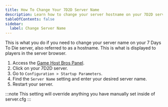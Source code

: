```yaml
---
title: How To Change Your 7D2D Server Name
description: Learn how to change your server hostname on your 7D2D server.
tableOfContents: false
sidebar:
  label: Change Server Name
---
```


This is what you do if you need to change your server name on your 7 Days To Die server, also referred to as a hostname. This is what is displayed to players in the server browser.

1. Access the [Game Host Bros Panel](https://panel.gamehostbros.com/).
2. Click on your 7D2D server.
3. Go to `Configuration > Startup Parameters`.
4. Find the `Server Name` setting and enter your desired server name.
5. Restart your server.

:::note
This setting will override anything you have manually set inside of server.cfg
:::